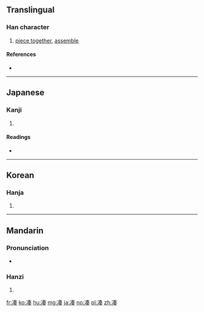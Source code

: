 {{also|湊}}
==Translingual==

===Han character===
{{Han char|rn=15|rad=冫|as=09|sn=11|four=|canj=戈一手大大 (IMQKK)|ids=⿰[[冫]][[奏]]}}

# [[piece together]], [[assemble]]

====References====
* {{Han ref|kx=0133.091|dkj=01683|dj=0297.140|hdz=10299.140|uh=51D1|ud=20945}}

----

==Japanese==

===Kanji===
{{ja-kanji|grade=|rs=冫09}}

# {{defn|lang=ja|sort=冫09}}

====Readings====
* {{ja-readings|on=[[そう]] (sō)|kun=[[みなと]] (minato), [[あつまる]] (atsumaru)}}

----

==Korean==

===Hanja===
{{ko-hanja|hangeul=주|rv=ju|mr=chu}}

# {{defn|lang=ko|sort=冫09}}

----

==Mandarin==

===Pronunciation===
* {{audio|Zh-còu.ogg|Audio|lang=cmn}}

===Hanzi===
{{cmn-hanzi|tra=湊|pin=[[còu]] ([[cou4]])|wg=ts'ou<sup>4</sup>}}

# {{defn|lang=cmn|sort=冫09}}

[[fr:凑]]
[[ko:凑]]
[[hu:凑]]
[[mg:凑]]
[[ja:凑]]
[[no:凑]]
[[pl:凑]]
[[zh:凑]]